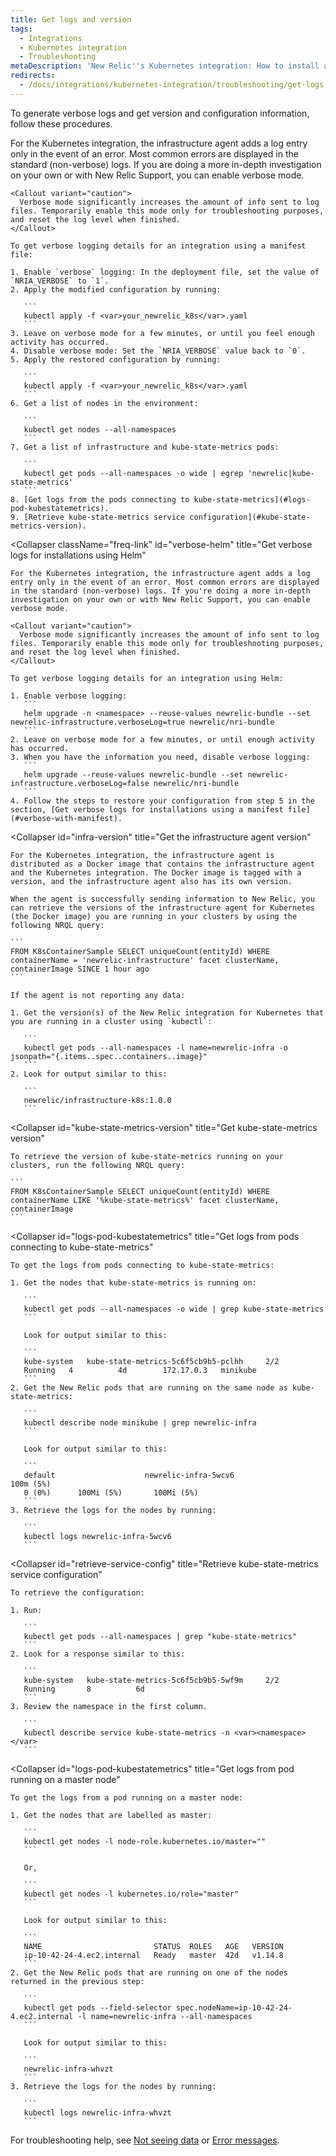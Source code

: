 ```yaml
---
title: Get logs and version
tags:
  - Integrations
  - Kubernetes integration
  - Troubleshooting
metaDescription: 'New Relic''s Kubernetes integration: How to install and activate the integration, and what data is reported.'
redirects:
  - /docs/integrations/kubernetes-integration/troubleshooting/get-logs-version
---
```


To generate verbose logs and get version and configuration information, follow these procedures.

<CollapserGroup>
  <Collapser
    id="verbose-with-manifest"
    title="Get verbose logs for installations using a manifest file"
  >
    For the Kubernetes integration, the infrastructure agent adds a log entry only in the event of an error. Most common errors are displayed in the standard (non-verbose) logs. If you are doing a more in-depth investigation on your own or with New Relic Support, you can enable verbose mode.

    <Callout variant="caution">
      Verbose mode significantly increases the amount of info sent to log files. Temporarily enable this mode only for troubleshooting purposes, and reset the log level when finished.
    </Callout>

    To get verbose logging details for an integration using a manifest file:

    1. Enable `verbose` logging: In the deployment file, set the value of `NRIA_VERBOSE` to `1`.
    2. Apply the modified configuration by running:

       ```
       kubectl apply -f <var>your_newrelic_k8s</var>.yaml
       ```
    3. Leave on verbose mode for a few minutes, or until you feel enough activity has occurred.
    4. Disable verbose mode: Set the `NRIA_VERBOSE` value back to `0`.
    5. Apply the restored configuration by running:

       ```
       kubectl apply -f <var>your_newrelic_k8s</var>.yaml
       ```
    6. Get a list of nodes in the environment:

       ```
       kubectl get nodes --all-namespaces
       ```
    7. Get a list of infrastructure and kube-state-metrics pods:

       ```
       kubectl get pods --all-namespaces -o wide | egrep 'newrelic|kube-state-metrics'
       ```
    8. [Get logs from the pods connecting to kube-state-metrics](#logs-pod-kubestatemetrics).
    9. [Retrieve kube-state-metrics service configuration](#kube-state-metrics-version).
  </Collapser>

  <Collapser
    className="freq-link"
    id="verbose-helm"
    title="Get verbose logs for installations using Helm"
  >
    For the Kubernetes integration, the infrastructure agent adds a log entry only in the event of an error. Most common errors are displayed in the standard (non-verbose) logs. If you're doing a more in-depth investigation on your own or with New Relic Support, you can enable verbose mode.

    <Callout variant="caution">
      Verbose mode significantly increases the amount of info sent to log files. Temporarily enable this mode only for troubleshooting purposes, and reset the log level when finished.
    </Callout>

    To get verbose logging details for an integration using Helm:

    1. Enable verbose logging:
       ```
       helm upgrade -n <namespace> --reuse-values newrelic-bundle --set newrelic-infrastructure.verboseLog=true newrelic/nri-bundle
       ```
    2. Leave on verbose mode for a few minutes, or until enough activity has occurred.
    3. When you have the information you need, disable verbose logging:
       ```
       helm upgrade --reuse-values newrelic-bundle --set newrelic-infrastructure.verboseLog=false newrelic/nri-bundle
       ```
    4. Follow the steps to restore your configuration from step 5 in the section, [Get verbose logs for installations using a manifest file](#verbose-with-manifest).
  </Collapser>

  <Collapser
    id="infra-version"
    title="Get the infrastructure agent version"
  >
    For the Kubernetes integration, the infrastructure agent is distributed as a Docker image that contains the infrastructure agent and the Kubernetes integration. The Docker image is tagged with a version, and the infrastructure agent also has its own version.

    When the agent is successfully sending information to New Relic, you can retrieve the versions of the infrastructure agent for Kubernetes (the Docker image) you are running in your clusters by using the following NRQL query:

    ```
    FROM K8sContainerSample SELECT uniqueCount(entityId) WHERE containerName = 'newrelic-infrastructure' facet clusterName, containerImage SINCE 1 hour ago
    ```

    If the agent is not reporting any data:

    1. Get the version(s) of the New Relic integration for Kubernetes that you are running in a cluster using `kubectl`:

       ```
       kubectl get pods --all-namespaces -l name=newrelic-infra -o jsonpath="{.items..spec..containers..image}"
       ```
    2. Look for output similar to this:

       ```
       newrelic/infrastructure-k8s:1.0.0
       ```
  </Collapser>

  <Collapser
    id="kube-state-metrics-version"
    title="Get kube-state-metrics version"
  >
    To retrieve the version of kube-state-metrics running on your clusters, run the following NRQL query:

    ```
    FROM K8sContainerSample SELECT uniqueCount(entityId) WHERE containerName LIKE '%kube-state-metrics%' facet clusterName, containerImage
    ```
  </Collapser>

  <Collapser
    id="logs-pod-kubestatemetrics"
    title="Get logs from pods connecting to kube-state-metrics"
  >
    To get the logs from pods connecting to kube-state-metrics:

    1. Get the nodes that kube-state-metrics is running on:

       ```
       kubectl get pods --all-namespaces -o wide | grep kube-state-metrics
       ```

       Look for output similar to this:

       ```
       kube-system   kube-state-metrics-5c6f5cb9b5-pclhh     2/2       
       Running   4          4d        172.17.0.3   minikube
       ```
    2. Get the New Relic pods that are running on the same node as kube-state-metrics:

       ```
       kubectl describe node minikube | grep newrelic-infra
       ```

       Look for output similar to this:

       ```
       default                    newrelic-infra-5wcv6                     100m (5%)
       0 (0%)      100Mi (5%)       100Mi (5%)
       ```
    3. Retrieve the logs for the nodes by running:

       ```
       kubectl logs newrelic-infra-5wcv6
       ```
  </Collapser>

  <Collapser
    id="retrieve-service-config"
    title="Retrieve kube-state-metrics service configuration"
  >
    To retrieve the configuration:

    1. Run:

       ```
       kubectl get pods --all-namespaces | grep "kube-state-metrics"
       ```
    2. Look for a response similar to this:

       ```
       kube-system   kube-state-metrics-5c6f5cb9b5-5wf9m     2/2       
       Running       8          6d
       ```
    3. Review the namespace in the first column.

       ```
       kubectl describe service kube-state-metrics -n <var><namespace></var>
       ```
  </Collapser>

  <Collapser
    id="logs-pod-kubestatemetrics"
    title="Get logs from pod running on a master node"
  >
    To get the logs from a pod running on a master node:

    1. Get the nodes that are labelled as master:

       ```
       kubectl get nodes -l node-role.kubernetes.io/master=""
       ```

       Or,

       ```
       kubectl get nodes -l kubernetes.io/role="master"
       ```

       Look for output similar to this:

       ```
       NAME                         STATUS  ROLES   AGE   VERSION
       ip-10-42-24-4.ec2.internal   Ready   master  42d   v1.14.8
       ```
    2. Get the New Relic pods that are running on one of the nodes returned in the previous step:

       ```
       kubectl get pods --field-selector spec.nodeName=ip-10-42-24-4.ec2.internal -l name=newrelic-infra --all-namespaces
       ```

       Look for output similar to this:

       ```
       newrelic-infra-whvzt
       ```
    3. Retrieve the logs for the nodes by running:

       ```
       kubectl logs newrelic-infra-whvzt
       ```
  </Collapser>
</CollapserGroup>

For troubleshooting help, see [Not seeing data](/docs/integrations/host-integrations/troubleshooting/kubernetes-integration-troubleshooting-not-seeing-data) or [Error messages](/docs/integrations/host-integrations/troubleshooting/kubernetes-integration-troubleshooting-error-messages).
